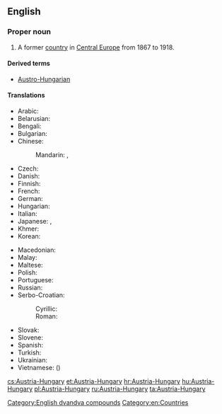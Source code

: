 ==English==
{{wikipedia}}

===Proper noun===
{{en-proper noun}}

# {{historical}} A former [[country]] in [[Central Europe]] from 1867 to 1918.

====Derived terms====
* [[Austro-Hungarian]]

====Translations====
{{trans-top|former country in Central Europe}}
* Arabic: {{t-|ar|النمسا والمجر|tr=al-nímsaa wa-l-májar}}
* Belarusian: {{t-|be|Аўстра-Венгрыя|f|tr=Áŭstro-Vénhryja}}
* Bengali: {{t-|bn|অস্ট্রিয়া-হাঙ্গেরি}}
* Bulgarian: {{t-|bg|Австро-Унгария|f|tr=Ávstro-Ungárija}}
* Chinese:
*: Mandarin: {{t|cmn|奧匈帝國|sc=Hani}}, {{t|cmn|奥匈帝国|tr=Ào-Xiōng dìguó|sc=Hani}}
* Czech: {{t-|cs|Rakousko-Uhersko|n}}
* Danish: {{t-|da|Østrig-Ungarn}}
* Finnish: {{t-|fi|Itävalta-Unkari}}
* French: {{t+|fr|Autriche-Hongrie|f}}
* German: {{t+|de|Österreich-Ungarn|n}}
* Hungarian: {{t-|hu|Ausztria-Magyarország}}
* Italian: {{t-|it|Austria-Ungheria|f}}
* Japanese: {{t-|ja|オーストリア＝ハンガリー帝国|tr=Ōsutoria-Hangarī teikoku}}, {{t-|ja|オーストリア＝ハンガリー|tr=Ōsutoria-Hangarī}}
* Khmer: {{t-|km|អូទ្រីស-ហុងគ្រី|tr=o tris hong kri|sc=Khmr}}
* Korean: {{t-|ko|오스트리아-헝가리|tr=Oseuteuria-Heonggari|sc=Hang}}
{{trans-mid}}
* Macedonian: {{t-|mk|Австро-Унгарија|f|tr=Ávstro-Ungárija}}
* Malay: {{t-|ms|Austria-Hungary}}
* Maltese: {{t-|mt|Awstrija-Ungerija}}
* Polish: {{t+|pl|Austro-Węgry|p}}
* Portuguese: {{t+|pt|Áustria-Hungria|f}}
* Russian: {{t+|ru|Австро-Венгрия|f|tr=Ávstro-Véngrija}}
* Serbo-Croatian:
*: Cyrillic: {{t-|sh|Аустро-Угарска|f|sc=Cyrl}}
*: Roman: {{t-|sh|Austro-Ugarska|f}}
* Slovak: {{t-|sk|Rakúsko-Uhorsko|n}}
* Slovene: {{t+|sl|Avstro-Ogrska|f}}
* Spanish: {{t+|es|Austria-Hungría|f}}
* Turkish: {{t-|tr|Avusturya-Macaristan}}
* Ukrainian: {{t-|uk|Австро-Угорщина|f|tr=Ávstro-Uhórščyna}}
* Vietnamese: {{t-|vi|Đế quốc Áo-Hung}} ({{t-|vi|帝國奧匈|sc=Hani}})
{{trans-bottom}}

[[Category:English dvandva compounds]]
[[Category:en:Countries]]

[[cs:Austria-Hungary]]
[[et:Austria-Hungary]]
[[hr:Austria-Hungary]]
[[hu:Austria-Hungary]]
[[pl:Austria-Hungary]]
[[ru:Austria-Hungary]]
[[ta:Austria-Hungary]]